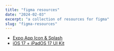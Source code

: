 ```yaml
---
title: "figma resources"
date: "2024-02-03"
excerpt: "a collection of resources for figma"
slug: "figma-resources"
---
```


- [Expo App Icon & Splash](https://www.figma.com/community/file/1155362909441341285)
- [iOS 17 + iPadOS 17 UI Kit](https://www.figma.com/community/file/1248375255495415511)